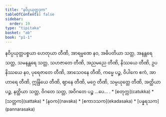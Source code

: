```yaml
---
title: "နဝိပ္ပယုတ္တဒုက"
tableOfContents: false
sidebar:
  order: 19
type: "tipitaka"
basket: "ab"
book: "p1-1"
---
```



<DynamicBreadcrumb />

<Division number="513" book="p1-1" e="ch" v="36" p="185">

<Paragraph number="1769" book="p1-1">
နဝိပ္ပယုတ္တပစ္စယာ ဟေတုယာ တီဏိ, အာရမ္မဏေ နဝ, အဓိပတိယာ သတ္တ, အနန္တရေ သတ္တ, သမနန္တရေ သတ္တ, သဟဇာတေ တီဏိ, အညမညေ တီဏိ, နိဿယေ တီဏိ, ဥပနိဿယေ နဝ, ပုရေဇာတေ တီဏိ, အာသေဝနေ တီဏိ, ကမ္မေ ပဉ္စ, ဝိပါကေ ဧကံ, အာဟာရေ တီဏိ, ဣန္ဒြိယေ တီဏိ, ဈာနေ တီဏိ, မဂ္ဂေ တီဏိ, သမ္ပယုတ္တေ တီဏိ, အတ္ထိယာ ပဉ္စ, နတ္ထိယာ သတ္တ, ဝိဂတေ သတ္တ, အဝိဂတေ ပဉ္စ …ပေ… .

</Paragraph>
</Division>

<TableOfContents book="p1-1">
* [စတုက္က](catukka)
* [သတ္တက](sattaka)
* [နဝက](navaka)
* [ဧကာဒသက](ekadasaka)
* [ပန္နရသက](pannarasaka)
</TableOfContents>